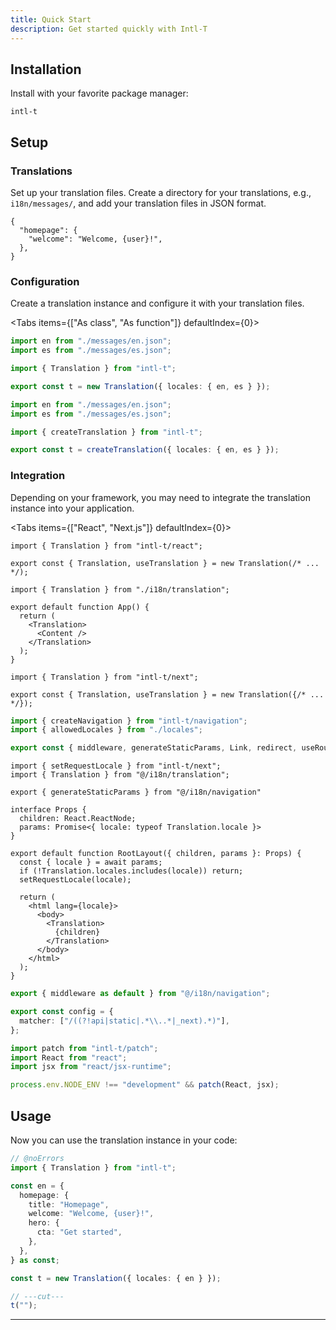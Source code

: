 ```yaml
---
title: Quick Start
description: Get started quickly with Intl-T
---
```


## Installation

Install with your favorite package manager:

```package-install
intl-t
```

## Setup

<Steps>
  <Step>

### Translations

Set up your translation files. Create a directory for your translations, e.g., `i18n/messages/`, and add your translation files in JSON format.

```jsonc title="i18n/messages/en.json"
{
  "homepage": {
    "welcome": "Welcome, {user}!",
  },
}
```

  </Step>
  <Step>
  
### Configuration

Create a translation instance and configure it with your translation files.

<Tabs items={["As class", "As function"]} defaultIndex={0}>
  <Tab value="As class">
    
```ts title="i18n/translation.ts"
import en from "./messages/en.json";
import es from "./messages/es.json";

import { Translation } from "intl-t";

export const t = new Translation({ locales: { en, es } });
```

  </Tab>
  <Tab value="As function">
    
```ts title="i18n/translation.ts"
import en from "./messages/en.json";
import es from "./messages/es.json";

import { createTranslation } from "intl-t";

export const t = createTranslation({ locales: { en, es } });
```

  </Tab>
</Tabs>

  </Step>
  <Step>

### Integration

Depending on your framework, you may need to integrate the translation instance into your application.

<Tabs items={["React", "Next.js"]} defaultIndex={0}>
  <Tab value="React">

```tsx title="i18n/translation.tsx"
import { Translation } from "intl-t/react";

export const { Translation, useTranslation } = new Translation(/* ... */);
```

```tsx title="App.tsx"
import { Translation } from "./i18n/translation";

export default function App() {
  return (
    <Translation>
      <Content />
    </Translation>
  );
}
```

  </Tab>
  <Tab value="Next.js">

```tsx title="i18n/translation.tsx"
import { Translation } from "intl-t/next";

export const { Translation, useTranslation } = new Translation({/* ... */});
```

```ts title="i18n/navigation.ts"
import { createNavigation } from "intl-t/navigation";
import { allowedLocales } from "./locales";

export const { middleware, generateStaticParams, Link, redirect, useRouter } = createNavigation({ allowedLocales: ["en", "es"] as const });
```

```tsx title="app/layout.tsx"
import { setRequestLocale } from "intl-t/next";
import { Translation } from "@/i18n/translation";

export { generateStaticParams } from "@/i18n/navigation"

interface Props {
  children: React.ReactNode;
  params: Promise<{ locale: typeof Translation.locale }>
}

export default function RootLayout({ children, params }: Props) {
  const { locale } = await params;
  if (!Translation.locales.includes(locale)) return;
  setRequestLocale(locale);

  return (
    <html lang={locale}>
      <body>
        <Translation>
          {children}
        </Translation>
      </body>
    </html>
  );
}
```

```ts title="middleware.ts"
export { middleware as default } from "@/i18n/navigation";

export const config = {
  matcher: ["/((?!api|static|.*\\..*|_next).*)"],
};
```

```ts title="i18n/patch.ts"
import patch from "intl-t/patch";
import React from "react";
import jsx from "react/jsx-runtime";

process.env.NODE_ENV !== "development" && patch(React, jsx);
```

  </Tab>
</Tabs>

  </Step>
</Steps>

## Usage

Now you can use the translation instance in your code:

```ts twoslash
// @noErrors
import { Translation } from "intl-t";

const en = {
  homepage: {
    title: "Homepage",
    welcome: "Welcome, {user}!",
    hero: {
      cta: "Get started",
    },
  },
} as const;

const t = new Translation({ locales: { en } });

// ---cut---
t("");
```

---
